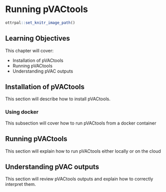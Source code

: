 
# Running pVACtools

```r
ottrpal::set_knitr_image_path()
```

## Learning Objectives

This chapter will cover:  

- Installation of pVACtools
- Running pVACtools
- Understanding pVAC outputs

## Installation of pVACtools

This section will describe how to install pVACtools.

### Using docker

This subsection will cover how to run pVACtools from a docker container


## Running pVACtools

This section will explain how to run pVACtools either locally or on the cloud

## Understanding pVAC outputs

This section will review pVACtools outputs and explain how to correctly interpret them. 


